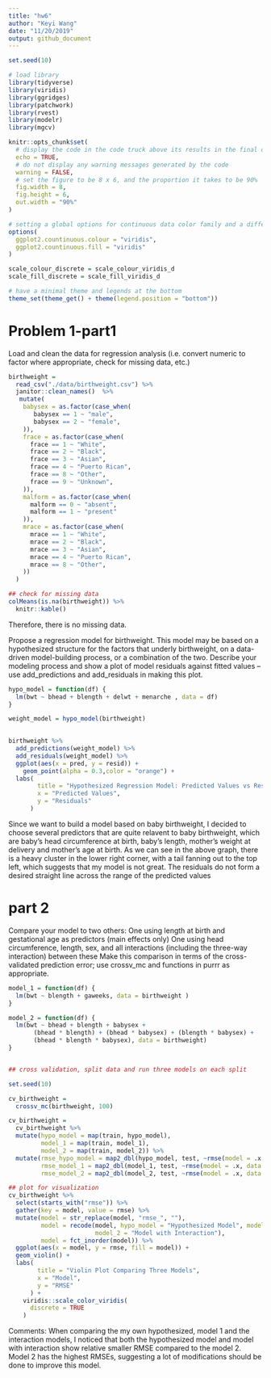 ```yaml
---
title: "hw6"
author: "Keyi Wang"
date: "11/20/2019"
output: github_document
---
```


```r
set.seed(10)

# load library
library(tidyverse)
library(viridis)
library(ggridges)
library(patchwork)
library(rvest)
library(modelr)
library(mgcv)

knitr::opts_chunk$set(
  # display the code in the code truck above its results in the final document
  echo = TRUE,
  # do not display any warning messages generated by the code
  warning = FALSE,
  # set the figure to be 8 x 6, and the proportion it takes to be 90%
  fig.width = 8,
  fig.height = 6, 
  out.width = "90%"
)

# setting a global options for continuous data color family and a different format to set discrete data to have a color family
options(
  ggplot2.countinuous.colour = "viridis",
  ggplot2.countinuous.fill = "viridis"
)

scale_colour_discrete = scale_colour_viridis_d
scale_fill_discrete = scale_fill_viridis_d

# have a minimal theme and legends at the bottom
theme_set(theme_get() + theme(legend.position = "bottom"))
```
# Problem 1-part1

Load and clean the data for regression analysis (i.e. convert numeric to factor where appropriate, check for missing data, etc.)
```r
birthweight = 
  read_csv("./data/birthweight.csv") %>% 
  janitor::clean_names()  %>%
   mutate(
    babysex = as.factor(case_when(
       babysex == 1 ~ "male",
       babysex == 2 ~ "female",
    )),
    frace = as.factor(case_when(
      frace == 1 ~ "White",
      frace == 2 ~ "Black",
      frace == 3 ~ "Asian",
      frace == 4 ~ "Puerto Rican",
      frace == 8 ~ "Other",
      frace == 9 ~ "Unknown",
    )),
    malform = as.factor(case_when(
      malform == 0 ~ "absent",
      malform == 1 ~ "present"
    )),
    mrace = as.factor(case_when(
      mrace == 1 ~ "White",
      mrace == 2 ~ "Black",
      mrace == 3 ~ "Asian",
      mrace == 4 ~ "Puerto Rican",
      mrace == 8 ~ "Other",
    ))
  )

## check for missing data
colMeans(is.na(birthweight)) %>% 
  knitr::kable()

```
Therefore, there is no missing data.



Propose a regression model for birthweight. This model may be based on a hypothesized structure for the factors that underly birthweight, on a data-driven model-building process, or a combination of the two. Describe your modeling process and show a plot of model residuals against fitted values – use add_predictions and add_residuals in making this plot.
```r
hypo_model = function(df) {
  lm(bwt ~ bhead + blength + delwt + menarche , data = df)
}

weight_model = hypo_model(birthweight)

  
birthweight %>% 
  add_predictions(weight_model) %>% 
  add_residuals(weight_model) %>% 
  ggplot(aes(x = pred, y = resid)) + 
    geom_point(alpha = 0.3,color = "orange") +
  labs(
        title = "Hypothesized Regression Model: Predicted Values vs Residuals",
        x = "Predicted Values",
        y = "Residuals"
      )

```
Since we want to build a model based on baby birthweight, I decided to choose several predictors that are quite relavent to baby birthweight, which are baby’s head circumference at birth, baby's length, mother’s weight at delivery and mother’s age at birth. 
As we can see in the above graph, there is a heavy cluster in the lower right corner, with a tail fanning out to the top left, which suggests that my model is not great. The residuals do not form a desired straight line across the range of the predicted values 

# part 2 
Compare your model to two others:
One using length at birth and gestational age as predictors (main effects only)
One using head circumference, length, sex, and all interactions (including the three-way interaction) between these
Make this comparison in terms of the cross-validated prediction error; use crossv_mc and functions in purrr as appropriate.

```r

model_1 = function(df) {
  lm(bwt ~ blength + gaweeks, data = birthweight )
}

model_2 = function(df) {
  lm(bwt ~ bhead + blength + babysex +
       (bhead * blength) + (bhead * babysex) + (blength * babysex) +
       (bhead * blength * babysex), data = birthweight)
}


## cross validation, split data and run three models on each split

set.seed(10)

cv_birthweight = 
  crossv_mc(birthweight, 100) 

cv_birthweight = 
  cv_birthweight %>% 
  mutate(hypo_model = map(train, hypo_model),
         model_1 = map(train, model_1),
         model_2 = map(train, model_2)) %>% 
  mutate(rmse_hypo_model = map2_dbl(hypo_model, test, ~rmse(model = .x, data = .y)),
         rmse_model_1 = map2_dbl(model_1, test, ~rmse(model = .x, data = .y)),
         rmse_model_2 = map2_dbl(model_2, test, ~rmse(model = .x, data = .y)))

## plot for visualization
cv_birthweight %>% 
  select(starts_with("rmse")) %>% 
  gather(key = model, value = rmse) %>% 
  mutate(model = str_replace(model, "rmse_", ""),
         model = recode(model, hypo_model = "Hypothesized Model", model_1 = "Model with no Interaction",
                        model_2 = "Model with Interaction"), 
         model = fct_inorder(model)) %>% 
  ggplot(aes(x = model, y = rmse, fill = model)) + 
  geom_violin() +
  labs(
        title = "Violin Plot Comparing Three Models",
        x = "Model",
        y = "RMSE"
      ) +
    viridis::scale_color_viridis(
      discrete = TRUE
    )

```
Comments: 
When comparing the my own hypothesized, model 1 and the interaction models, I noticed that both the hypothesized model and model with interaction show relative smaller RMSE compared to the model 2. Model 2 has the highest RMSEs, suggesting a lot of modifications should be done to improve this model. 
